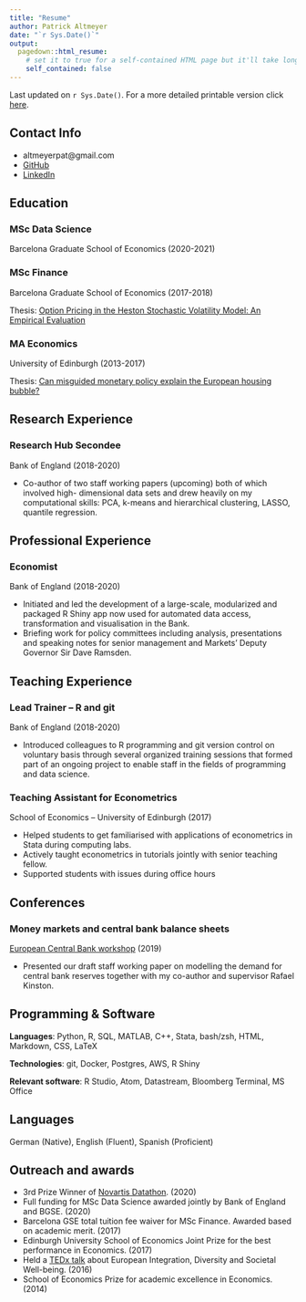 ```yaml
---
title: "Resume"
author: Patrick Altmeyer
date: "`r Sys.Date()`"
output:
  pagedown::html_resume:
    # set it to true for a self-contained HTML page but it'll take longer to render
    self_contained: false
---
```


Last updated on `r Sys.Date()`. For a more detailed printable version click [here](/pdf/curriculum_vitae.pdf).

## Contact Info {#contact}

- altmeyerpat@gmail.com
- [GitHub](https://github.com/pat-alt)
- [LinkedIn](https://www.linkedin.com/in/patrick-altmeyer-a2a25494/)

## Education {#edu}

### MSc Data Science

Barcelona Graduate School of Economics (2020-2021)

### MSc Finance

Barcelona Graduate School of Economics (2017-2018)

Thesis: [Option Pricing in the Heston Stochastic Volatility Model: An Empirical Evaluation](https://thevoice.barcelonagse.eu/2018/10/30/option-pricing-heston-stochastic-volatility-model-empirical-evaluation/)

### MA Economics

University of Edinburgh (2013-2017)

Thesis: [Can misguided monetary policy explain the European housing bubble?](https://thevoice.barcelonagse.eu/2017/09/12/can-misguided-monetary-policy-explain-the-european-housing-bubble/)

## Research Experience 

### Research Hub Secondee

Bank of England (2018-2020)

- Co-author of two staff working papers (upcoming) both of which involved high-
dimensional data sets and drew heavily on my computational skills: PCA, k-means and
hierarchical clustering, LASSO, quantile regression.

## Professional Experience {#prof}

### Economist

Bank of England (2018-2020)

- Initiated and led the development of a large-scale, modularized and packaged R Shiny app now used for automated data access, transformation and visualisation in the Bank.
- Briefing work for policy committees including analysis, presentations and speaking
notes for senior management and Markets’ Deputy Governor Sir Dave Ramsden.

## Teaching Experience {#teach}

### Lead Trainer -- R and git

Bank of England (2018-2020)

- Introduced colleagues to R programming and git version control on voluntary basis through several organized training sessions that formed part of an ongoing project to enable staff in the fields of programming and data science.

### Teaching Assistant for Econometrics

School of Economics -- University of Edinburgh (2017)

- Helped students to get familiarised with applications of econometrics in Stata during
computing labs.
- Actively taught econometrics in tutorials jointly with senior teaching fellow.
- Supported students with issues during office hours

## Conferences {#conf}

### Money markets and central bank balance sheets

[European Central Bank workshop](https://www.ecb.europa.eu/pub/conferences/html/20191111_ecb_money_market_workshop_conference.en.html) (2019)

- Presented our draft staff working paper on modelling the demand for central bank reserves together with my co-author and supervisor Rafael Kinston.

## Programming & Software {#prog}

**Languages**: Python, R, SQL, MATLAB, C++, Stata, bash/zsh, HTML, Markdown, CSS, LaTeX

**Technologies**: git, Docker, Postgres, AWS, R Shiny

**Relevant software**: R Studio, Atom, Datastream, Bloomberg Terminal, MS Office

## Languages {#lang}

German (Native), English (Fluent), Spanish (Proficient)

## Outreach and awards {#awards}

- 3rd Prize Winner of [Novartis Datathon](https://godatathon.com/). (2020)
- Full funding for MSc Data Science awarded jointly by Bank of England and BGSE. (2020)
- Barcelona GSE total tuition fee waiver for MSc Finance. Awarded based on academic merit. (2017)
- Edinburgh University School of Economics Joint Prize for the best performance in Economics. (2017)
- Held a [TEDx talk](https://www.youtube.com/watch?v=b8qpLOMGYT0) about European Integration, Diversity and Societal Well-being. (2016)
- School of Economics Prize for academic excellence in Economics. (2014)
